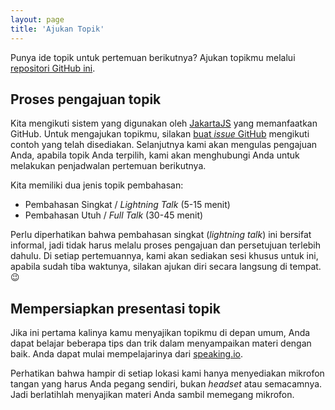```yaml
---
layout: page
title: 'Ajukan Topik'
---
```


Punya ide topik untuk pertemuan berikutnya? Ajukan topikmu melalui [repositori GitHub ini](https://github.com/reactjs-id/meetup).

## Proses pengajuan topik

Kita mengikuti sistem yang digunakan oleh [JakartaJS](https://github.com/jakartajs/talks) yang memanfaatkan GitHub. Untuk mengajukan topikmu, silakan [buat _issue_ GitHub](https://github.com/reactjs-id/meetup/issues/new?assignees=%40reactjs-id%2Fmeetup&labels=talks&template=talk-proposal.md) mengikuti contoh yang telah disediakan. Selanjutnya kami akan mengulas pengajuan Anda, apabila topik Anda terpilih, kami akan menghubungi Anda untuk melakukan penjadwalan pertemuan berikutnya.

Kita memiliki dua jenis topik pembahasan:

- Pembahasan Singkat / _Lightning Talk_ (5-15 menit)
- Pembahasan Utuh / _Full Talk_ (30-45 menit)

Perlu diperhatikan bahwa pembahasan singkat (_lightning talk_) ini bersifat informal, jadi tidak harus melalu proses pengajuan dan persetujuan terlebih dahulu. Di setiap pertemuannya, kami akan sediakan sesi khusus untuk ini, apabila sudah tiba waktunya, silakan ajukan diri secara langsung di tempat. 😉

## Mempersiapkan presentasi topik

Jika ini pertama kalinya kamu menyajikan topikmu di depan umum, Anda dapat belajar beberapa tips dan trik dalam menyampaikan materi dengan baik. Anda dapat mulai mempelajarinya dari [speaking.io](https://speaking.io).

Perhatikan bahwa hampir di setiap lokasi kami hanya menyediakan mikrofon tangan yang harus Anda pegang sendiri, bukan _headset_ atau semacamnya. Jadi berlatihlah menyajikan materi Anda sambil memegang mikrofon.
